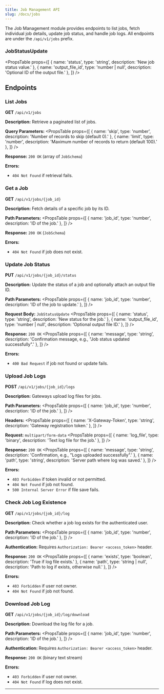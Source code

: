 ```yaml
---
title: Job Management API
slug: /docs/jobs
---
```



The Job Management module provides endpoints to list jobs, fetch individual job details, update job status, and handle job logs. All endpoints are under the `/api/v1/jobs` prefix.

### JobStatusUpdate
<PropsTable
  props={[
    { name: 'status', type: 'string', description: 'New job status value.' },
    { name: 'output_file_id', type: 'number | null', description: 'Optional ID of the output file.' },
  ]}
/>

## Endpoints

### List Jobs

**GET** `/api/v1/jobs`

**Description:** Retrieve a paginated list of jobs.

**Query Parameters:**
<PropsTable
  props={[
    { name: 'skip', type: 'number', description: 'Number of records to skip (default 0).' },
    { name: 'limit', type: 'number', description: 'Maximum number of records to return (default 100).' },
  ]}
/>

**Response:** `200 OK` (array of `JobSchema`)

**Errors:**
- `404 Not Found` if retrieval fails.

### Get a Job

**GET** `/api/v1/jobs/{job_id}`

**Description:** Fetch details of a specific job by its ID.

**Path Parameters:**
<PropsTable
  props={[
    { name: 'job_id', type: 'number', description: 'ID of the job.' },
  ]}
/>

**Response:** `200 OK` (`JobSchema`)

**Errors:**
- `404 Not Found` if job does not exist.

### Update Job Status

**PUT** `/api/v1/jobs/{job_id}/status`

**Description:** Update the status of a job and optionally attach an output file ID.

**Path Parameters:**
<PropsTable
  props={[
    { name: 'job_id', type: 'number', description: 'ID of the job to update.' },
  ]}
/>

**Request Body:** `JobStatusUpdate`
<PropsTable
  props={[
    { name: 'status', type: 'string', description: 'New status for the job.' },
    { name: 'output_file_id', type: 'number | null', description: 'Optional output file ID.' },
  ]}
/>

**Response:** `200 OK`
<PropsTable
  props={[
    { name: 'message', type: 'string', description: 'Confirmation message, e.g., "Job status updated successfully".' },
  ]}
/>

**Errors:**
- `400 Bad Request` if job not found or update fails.

### Upload Job Logs

**POST** `/api/v1/jobs/{job_id}/logs`

**Description:** Gateways upload log files for jobs.

**Path Parameters:**
<PropsTable
  props={[
    { name: 'job_id', type: 'number', description: 'ID of the job.' },
  ]}
/>

**Headers:**
<PropsTable
  props={[
    { name: 'X-Gateway-Token', type: 'string', description: 'Gateway registration token.' },
  ]}
/>

**Request:** `multipart/form-data`
<PropsTable
  props={[
    { name: 'log_file', type: 'binary', description: 'Text log file for the job.' },
  ]}
/>

**Response:** `200 OK`
<PropsTable
  props={[
    { name: 'message', type: 'string', description: 'Confirmation, e.g., "Logs uploaded successfully".' },
    { name: 'path', type: 'string', description: 'Server path where log was saved.' },
  ]}
/>

**Errors:**
- `403 Forbidden` if token invalid or not permitted.
- `404 Not Found` if job not found.
- `500 Internal Server Error` if file save fails.

### Check Job Log Existence

**GET** `/api/v1/jobs/{job_id}/log`

**Description:** Check whether a job log exists for the authenticated user.

**Path Parameters:**
<PropsTable
  props={[
    { name: 'job_id', type: 'number', description: 'ID of the job.' },
  ]}
/>

**Authentication:** Requires `Authorization: Bearer <access_token>` header.

**Response:** `200 OK`
<PropsTable
  props={[
    { name: 'exists', type: 'boolean', description: 'True if log file exists.' },
    { name: 'path', type: 'string | null', description: 'Path to log if exists, otherwise null.' },
  ]}
/>

**Errors:**
- `403 Forbidden` if user not owner.
- `404 Not Found` if job not found.

### Download Job Log

**GET** `/api/v1/jobs/{job_id}/log/download`

**Description:** Download the log file for a job.

**Path Parameters:**
<PropsTable
  props={[
    { name: 'job_id', type: 'number', description: 'ID of the job.' },
  ]}
/>

**Authentication:** Requires `Authorization: Bearer <access_token>` header.

**Response:** `200 OK` (binary text stream)

**Errors:**
- `403 Forbidden` if user not owner.
- `404 Not Found` if log does not exist.

---
